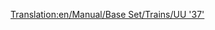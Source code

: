 [[Translation:en/Manual/Base Set/Trains/UU '37']]
{{en/Manual/Base Set/Trains/Trains|Cost=£19,921 ($39.842)
|Speed=144 kph (90 mph)
|Weight=101 t
|Power= 1,750 hp (1.305 kW)
|Annual=£1,828 ($3.656)
|Designed=1959
|Lifespan=20
|Capacity=N/A
|Description=No description has been written for this train yet. If you know something about this train, feel free to edit this page and add it!
|Real-life=This is a renamed version of the [https://www.wikipedia.org/wiki/British Rail Class 37 British Rail Class 37].
}}